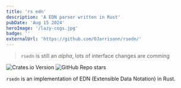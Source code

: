```yaml
---
title: 'rs edn'
description: 'A EDN parser written in Rust'
pubDate: 'Aug 15 2024'
heroImage: '/lazy-cogs.jpg'
badge: ''
externalUrl: 'https://github.com/OJarrisonn/rsedn/'
---
```



> `rsedn` is still an _alpha_, lots of interface changes are comming

<div class="flex flex-row justify-center">
    <img class="m-0" alt="Crates.io Version" src="https://img.shields.io/crates/v/rsedn?style=flat-square&logo=rust" />
    <img class="m-0" alt="GitHub Repo stars" src="https://img.shields.io/github/stars/OJarrisonn/rsedn?style=flat-square&logo=github" />
</div>

`rsedn` is an implementation of EDN (Extensible Data Notation) in Rust.


<RedirectCard
    icon={FaGithub}
    title='OJarrisonn/rsedn' 
    description='rsedn is a crate that implements a subset(atm) of Extensible Data Notation' 
    url='https://github.com/OJarrisonn/rsedn' />
